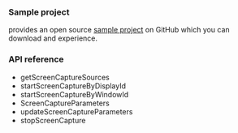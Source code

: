 <PlatformWrapper platform="electron">

### Sample project

<Vg k="COMPANY" /> provides an open source <Vpl k="NAME" /> [sample project](https://github.com/AgoraIO-Extensions/Electron-SDK/blob/main/example/src/renderer/examples/advanced/ScreenShare/ScreenShare.tsx) on GitHub which you can download and experience.

### API reference

- <Link to="{{Global.API_REF_ELECTRON_ROOT}}/class_irtcengine.html#api_irtcengine_getscreencapturesources">getScreenCaptureSources</Link>

- <Link to="{{Global.API_REF_ELECTRON_ROOT}}/class_irtcengine.html#api_irtcengine_startscreencapturebydisplayid">startScreenCaptureByDisplayId</Link>

- <Link to="{{Global.API_REF_ELECTRON_ROOT}}/class_irtcengine.html#api_irtcengine_startscreencapturebywindowid">startScreenCaptureByWindowId</Link>

- <Link to="{{Global.API_REF_ELECTRON_ROOT}}/class_screencaptureparameters.html">ScreenCaptureParameters</Link>

- <Link to="{{Global.API_REF_ELECTRON_ROOT}}/class_irtcengine.html#api_irtcengine_updatescreencaptureparameters">updateScreenCaptureParameters</Link>

- <Link to="{{Global.API_REF_ELECTRON_ROOT}}/class_irtcengine.html#api_irtcengine_stopscreencapture">stopScreenCapture</Link>

</PlatformWrapper>
